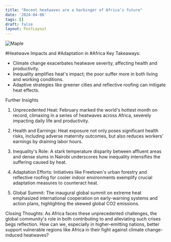 ```yaml
---
title: "Recent heatwaves are a harbinger of Africa’s future"
date: '2024-04-06'
tags: []
draft: false
layout: PostLayout
---
```


<div className="flex justify-center">
  <div className="my-1 w-full px-2 xl:my-1 xl:w-1/2 xl:px-2">
    <img src="https://willpolesa.pythonanywhere.com/static/podcast_thumbnails/thumbnailrecohxBtc3oPpaEt0.jpg" alt="Maple" className="mx-auto h-58 w-auto" />
  </div>
</div>

#Heatwave Impacts and #Adaptation in #Africa
Key Takeaways:
- Climate change exacerbates heatwave severity, affecting health and productivity.
- Inequality amplifies heat's impact; the poor suffer more in both living and working conditions.
- Adaptive strategies like greener cities and reflective roofing can mitigate heat effects.

Further Insights
1. Unprecedented Heat:
February marked the world's hottest month on record, climaxing in a series of heatwaves across Africa, severely impacting daily life and productivity.

2. Health and Earnings:
Heat exposure not only poses significant health risks, including adverse maternity outcomes, but also reduces workers' earnings by draining labor hours.

3. Inequality's Role:
A stark temperature disparity between affluent areas and dense slums in Nairobi underscores how inequality intensifies the suffering caused by heat.

4. Adaptation Efforts:
Initiatives like Freetown's urban forestry and reflective roofing for cooler indoor environments exemplify crucial adaptation measures to counteract heat.

5. Global Summit:
The inaugural global summit on extreme heat emphasized international cooperation on early-warning systems and action plans, highlighting the skewed global CO2 emissions.

Closing Thoughts:
As Africa faces these unprecedented challenges, the global community's role in both contributing to and alleviating such crises begs reflection. How can we, especially in higher-emitting nations, better support vulnerable regions like Africa in their fight against climate change-induced heatwaves?
